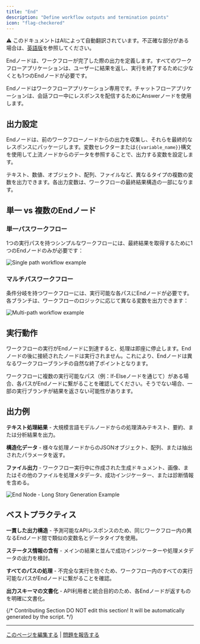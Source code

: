 ```yaml
---
title: "End"
description: "Define workflow outputs and termination points"
icon: "flag-checkered"
---
```


<Note> ⚠️ このドキュメントはAIによって自動翻訳されています。不正確な部分がある場合は、[英語版](/en/documentation/pages/nodes/end)を参照してください。</Note>


Endノードは、ワークフローが完了した際の出力を定義します。すべてのワークフローアプリケーションは、ユーザーに結果を返し、実行を終了するために少なくとも1つのEndノードが必要です。

<Info>
  Endノードはワークフローアプリケーション専用です。チャットフローアプリケーションは、会話フロー中にレスポンスを配信するためにAnswerノードを使用します。
</Info>

## 出力設定

Endノードは、前のワークフローノードからの出力を収集し、それらを最終的なレスポンスにパッケージします。変数セレクターまたは`{{variable_name}}`構文を使用して上流ノードからのデータを参照することで、出力する変数を設定します。

テキスト、数値、オブジェクト、配列、ファイルなど、異なるタイプの複数の変数を出力できます。各出力変数は、ワークフローの最終結果構造の一部になります。

## 単一 vs 複数のEndノード

### 単一パスワークフロー

1つの実行パスを持つシンプルなワークフローには、最終結果を取得するために1つのEndノードのみが必要です：

<Frame caption="1つのEndノードを持つ単一パスワークフロー">
  <img src="https://assets-docs.dify.ai/dify-enterprise-mintlify/en/guides/workflow/node/9e43961344d318e09af8d64464d81774.png" alt="Single path workflow example" />
</Frame>

### マルチパスワークフロー

条件分岐を持つワークフローには、実行可能な各パスにEndノードが必要です。各ブランチは、ワークフローのロジックに応じて異なる変数を出力できます：

<Frame caption="複数のEndノードを持つマルチパスワークフロー">
  <img src="https://assets-docs.dify.ai/dify-enterprise-mintlify/en/guides/workflow/node/3cb3f5fea376265bede0a4ac5bcc1ddc.png" alt="Multi-path workflow example" />
</Frame>

## 実行動作

ワークフローの実行がEndノードに到達すると、処理は即座に停止します。Endノードの後に接続されたノードは実行されません。これにより、Endノードは異なるワークフローブランチの自然な終了ポイントとなります。

ワークフローに複数の実行可能なパス（例：If-Elseノードを通じて）がある場合、各パスがEndノードに繋がることを確認してください。そうでない場合、一部の実行ブランチが結果を返さない可能性があります。

## 出力例

**テキスト処理結果** - 大規模言語モデルノードからの処理済みテキスト、要約、または分析結果を出力。

**構造化データ** - 様々な処理ノードからのJSONオブジェクト、配列、または抽出されたパラメータを返す。

**ファイル出力** - ワークフロー実行中に作成された生成ドキュメント、画像、またはその他のファイルを処理メタデータ、成功インジケーター、または診断情報を含める。

<Frame caption="複雑なワークフロー出力例">
  <img src="https://assets-docs.dify.ai/dify-enterprise-mintlify/en/guides/workflow/node/a103792790447c1725c1da1176334cae.png" alt="End Node - Long Story Generation Example" />
</Frame>

## ベストプラクティス

**一貫した出力構造** - 予測可能なAPIレスポンスのため、同じワークフロー内の異なるEndノード間で類似の変数名とデータタイプを使用。

**ステータス情報の含有** - メインの結果と並んで成功インジケーターや処理メタデータの出力を検討。

**すべてのパスの処理** - 不完全な実行を防ぐため、ワークフロー内のすべての実行可能なパスがEndノードに繋がることを確認。

**出力スキーマの文書化** - API利用者と統合目的のため、各Endノードが返すものを明確に文書化。

{/*
Contributing Section
DO NOT edit this section!
It will be automatically generated by the script.
*/}

---

[このページを編集する](https://github.com/langgenius/dify-docs/edit/main/ja-jp/documentation/pages/nodes/end.mdx) | [問題を報告する](https://github.com/langgenius/dify-docs/issues/new?template=docs.yml)

